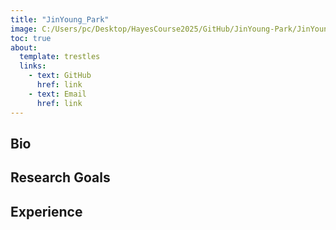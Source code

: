 ```yaml
---
title: "JinYoung_Park"
image: C:/Users/pc/Desktop/HayesCourse2025/GitHub/JinYoung-Park/JinYoung-Park/headshot.png
toc: true
about:
  template: trestles
  links:
    - text: GitHub
      href: link
    - text: Email
      href: link
---
```


::: {.column-page}

## Bio

## Research Goals

## Experience

:::